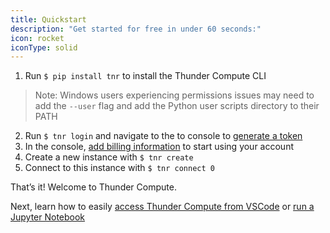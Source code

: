 ```yaml
---
title: Quickstart
description: "Get started for free in under 60 seconds:"
icon: rocket
iconType: solid
---
```



1.  Run `$ pip install tnr` to install the Thunder Compute CLI
> Note: Windows users experiencing permissions issues may need to add the `--user` flag and add the Python user scripts directory to their PATH
2.  Run `$ tnr login` and navigate to the to console to [generate a token](https://console.thundercompute.com/settings/tokens)
3.  In the console, [add billing information](https://console.thundercompute.com/settings/billing) to start using your account
4.  Create a new instance with `$ tnr create`
5.  Connect to this instance with `$ tnr connect 0`

That’s it! Welcome to Thunder Compute.

Next, learn how to easily [access Thunder Compute from VSCode](https://docs.thundercompute.com/docs/guides/vscode-integration-for-thunder-compute) or [run a Jupyter Notebook](https://docs.thundercompute.com/docs/guides/running-jupyter-notebooks-on-thunder-compute)



